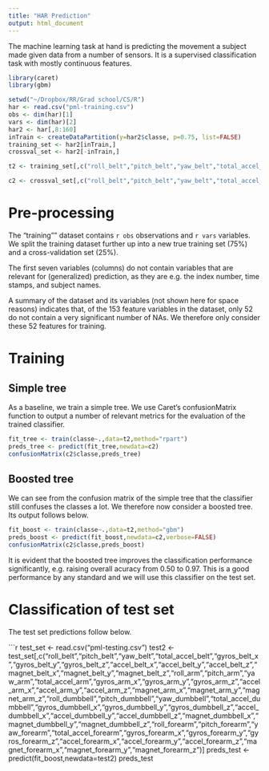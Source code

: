```yaml
---
title: "HAR Prediction"
output: html_document
---
```


The machine learning task at hand is predicting the movement a subject made given data from a number of sensors.  It is a supervised classification task with mostly continuous features.

```r
library(caret)
library(gbm)

setwd("~/Dropbox/RR/Grad school/CS/R")
har <- read.csv("pml-training.csv")
obs <- dim(har)[1]
vars <- dim(har)[2]
har2 <- har[,8:160]
inTrain <- createDataPartition(y=har2$classe, p=0.75, list=FALSE)
training_set <- har2[inTrain,]
crossval_set <- har2[-inTrain,]

t2 <- training_set[,c("roll_belt","pitch_belt","yaw_belt","total_accel_belt","gyros_belt_x","gyros_belt_y","gyros_belt_z","accel_belt_x","accel_belt_y","accel_belt_z","magnet_belt_x","magnet_belt_y","magnet_belt_z","roll_arm","pitch_arm","yaw_arm","total_accel_arm","gyros_arm_x","gyros_arm_y","gyros_arm_z","accel_arm_x","accel_arm_y","accel_arm_z","magnet_arm_x","magnet_arm_y","magnet_arm_z","roll_dumbbell","pitch_dumbbell","yaw_dumbbell","total_accel_dumbbell","gyros_dumbbell_x","gyros_dumbbell_y","gyros_dumbbell_z","accel_dumbbell_x","accel_dumbbell_y","accel_dumbbell_z","magnet_dumbbell_x","magnet_dumbbell_y","magnet_dumbbell_z","roll_forearm","pitch_forearm","yaw_forearm","total_accel_forearm","gyros_forearm_x","gyros_forearm_y","gyros_forearm_z","accel_forearm_x","accel_forearm_y","accel_forearm_z","magnet_forearm_x","magnet_forearm_y","magnet_forearm_z","classe")]

c2 <- crossval_set[,c("roll_belt","pitch_belt","yaw_belt","total_accel_belt","gyros_belt_x","gyros_belt_y","gyros_belt_z","accel_belt_x","accel_belt_y","accel_belt_z","magnet_belt_x","magnet_belt_y","magnet_belt_z","roll_arm","pitch_arm","yaw_arm","total_accel_arm","gyros_arm_x","gyros_arm_y","gyros_arm_z","accel_arm_x","accel_arm_y","accel_arm_z","magnet_arm_x","magnet_arm_y","magnet_arm_z","roll_dumbbell","pitch_dumbbell","yaw_dumbbell","total_accel_dumbbell","gyros_dumbbell_x","gyros_dumbbell_y","gyros_dumbbell_z","accel_dumbbell_x","accel_dumbbell_y","accel_dumbbell_z","magnet_dumbbell_x","magnet_dumbbell_y","magnet_dumbbell_z","roll_forearm","pitch_forearm","yaw_forearm","total_accel_forearm","gyros_forearm_x","gyros_forearm_y","gyros_forearm_z","accel_forearm_x","accel_forearm_y","accel_forearm_z","magnet_forearm_x","magnet_forearm_y","magnet_forearm_z","classe")]

```

# Pre-processing #

The "training"" dataset contains `r obs` observations and `r vars` variables.  We split the training dataset further up into a new true training set (75%) and a cross-validation set (25%).

The first seven variables (columns) do not contain variables that are relevant for (generalized) prediction, as they are e.g. the index number, time stamps, and subject names.

A summary of the dataset and its variables (not shown here for space reasons) indicates that, of the 153 feature variables in the dataset, only 52 do not contain a very significant number of NAs.  We therefore only consider these 52 features for training.

# Training #

## Simple tree ##

As a baseline, we train a simple tree.  We use Caret's confusionMatrix function to output a number of relevant metrics for the evaluation of the trained classifier.

```r
fit_tree <- train(classe~.,data=t2,method="rpart")
preds_tree <- predict(fit_tree,newdata=c2)
confusionMatrix(c2$classe,preds_tree)
```

## Boosted tree ##

We can see from the confusion matrix of the simple tree that the classifier still confuses the classes a lot.  We therefore now consider a boosted tree.  Its output follows below.

```r
fit_boost <- train(classe~.,data=t2,method="gbm")
preds_boost <- predict(fit_boost,newdata=c2,verbose=FALSE)
confusionMatrix(c2$classe,preds_boost)
```

It is evident that the boosted tree improves the classification performance significantly, e.g. raising overall acuracy from 0.50 to 0.97.  This is a good performance by any standard and we will use this classifier on the test set.

# Classification of test set #

The test set predictions follow below.

```r
test_set <- read.csv("pml-testing.csv")
test2 <- test_set[,c("roll_belt","pitch_belt","yaw_belt","total_accel_belt","gyros_belt_x","gyros_belt_y","gyros_belt_z","accel_belt_x","accel_belt_y","accel_belt_z","magnet_belt_x","magnet_belt_y","magnet_belt_z","roll_arm","pitch_arm","yaw_arm","total_accel_arm","gyros_arm_x","gyros_arm_y","gyros_arm_z","accel_arm_x","accel_arm_y","accel_arm_z","magnet_arm_x","magnet_arm_y","magnet_arm_z","roll_dumbbell","pitch_dumbbell","yaw_dumbbell","total_accel_dumbbell","gyros_dumbbell_x","gyros_dumbbell_y","gyros_dumbbell_z","accel_dumbbell_x","accel_dumbbell_y","accel_dumbbell_z","magnet_dumbbell_x","magnet_dumbbell_y","magnet_dumbbell_z","roll_forearm","pitch_forearm","yaw_forearm","total_accel_forearm","gyros_forearm_x","gyros_forearm_y","gyros_forearm_z","accel_forearm_x","accel_forearm_y","accel_forearm_z","magnet_forearm_x","magnet_forearm_y","magnet_forearm_z")]
preds_test <- predict(fit_boost,newdata=test2)
preds_test